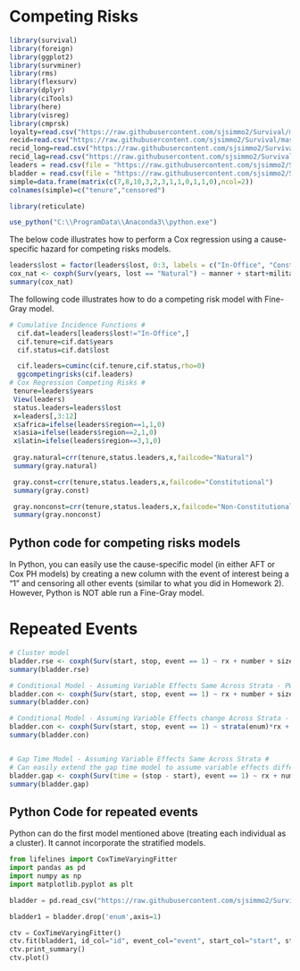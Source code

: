 # Competing Risks


```r
library(survival)
library(foreign)
library(ggplot2)
library(survminer)
library(rms)
library(flexsurv)
library(dplyr)
library(ciTools)
library(here)
library(visreg)
library(cmprsk)
loyalty=read.csv("https://raw.githubusercontent.com/sjsimmo2/Survival/master/loyalty.csv",header=T)
recid=read.csv("https://raw.githubusercontent.com/sjsimmo2/Survival/master/recid.csv",header=T)
recid_long=read.csv("https://raw.githubusercontent.com/sjsimmo2/Survival/master/recid_long.csv",header=T)
recid_lag=read.csv("https://raw.githubusercontent.com/sjsimmo2/Survival/master/recid_lag.csv",header=T)
leaders = read.csv(file = "https://raw.githubusercontent.com/sjsimmo2/Survival/master/leaders.csv", header = TRUE)
bladder = read.csv(file = "https://raw.githubusercontent.com/sjsimmo2/Survival/master/bladder.csv", header = TRUE)
simple=data.frame(matrix(c(7,8,10,3,2,3,1,1,0,1,1,0),ncol=2))
colnames(simple)=c("tenure","censored")

library(reticulate)

use_python("C:\\ProgramData\\Anaconda3\\python.exe")


```

The below code illustrates how to perform a Cox regression using a cause-specific hazard for competing risks models.

```r
leaders$lost = factor(leaders$lost, 0:3, labels = c("In-Office", "Constitutional", "Natural", "Non-Constitutional"))
cox_nat <- coxph(Surv(years, lost == "Natural") ~ manner + start+military + age + conflict + loginc + growth + pop + land + literacy + factor(region), data = leaders)
summary(cox_nat)

```


The following code illustrates how to do a competing risk model with Fine-Gray model.

```r

# Cumulative Incidence Functions #
  cif.dat=leaders[leaders$lost!="In-Office",]  
  cif.tenure=cif.dat$years
  cif.status=cif.dat$lost

  cif.leaders=cuminc(cif.tenure,cif.status,rho=0)
  ggcompetingrisks(cif.leaders)
# Cox Regression Competing Risks #
 tenure=leaders$years
 View(leaders)
 status.leaders=leaders$lost
 x=leaders[,3:12]
 x$africa=ifelse(leaders$region==1,1,0)
 x$asia=ifelse(leaders$region==2,1,0)
 x$latin=ifelse(leaders$region==3,1,0)
 
 gray.natural=crr(tenure,status.leaders,x,failcode="Natural")
 summary(gray.natural)

 gray.const=crr(tenure,status.leaders,x,failcode="Constitutional")
 summary(gray.const)

 gray.nonconst=crr(tenure,status.leaders,x,failcode="Non-Constitutional")
 summary(gray.nonconst)

```

## Python code for competing risks models

In Python, you can easily use the cause-specific model (in either AFT or Cox PH models) by creating a new column with the event of interest being a "1" and censoring all other events (similar to what you did in Homework 2).  However, Python is NOT able run a Fine-Gray model.

# Repeated Events

```r


# Cluster model 
bladder.rse <- coxph(Surv(start, stop, event == 1) ~ rx + number + size + cluster(id), data = bladder)
summary(bladder.rse)

# Conditional Model - Assuming Variable Effects Same Across Strata - PWP model
bladder.con <- coxph(Surv(start, stop, event == 1) ~ rx + number + size + strata(enum)+cluster(id), data = bladder)
summary(bladder.con)

# Conditional Model - Assuming Variable Effects change Across Strata - PWP model
bladder.con <- coxph(Surv(start, stop, event == 1) ~ strata(enum)*rx + strata(enum)*number + strata(enum)*size + cluster(id), data = bladder)
summary(bladder.con)


# Gap Time Model - Assuming Variable Effects Same Across Strata #
# Can easily extend the gap time model to assume variable effects different same as above. #
bladder.gap <- coxph(Surv(time = (stop - start), event == 1) ~ rx + number + size + strata(enum) +cluster(id), data = bladder)
summary(bladder.gap)

```

## Python Code for repeated events

Python can do the first model mentioned above (treating each individual as a cluster).  It cannot incorporate the stratified models.

```python
from lifelines import CoxTimeVaryingFitter
import pandas as pd
import numpy as np
import matplotlib.pyplot as plt

bladder = pd.read_csv("https://raw.githubusercontent.com/sjsimmo2/Survival/master/bladder.csv")

bladder1 = bladder.drop('enum',axis=1)

ctv = CoxTimeVaryingFitter()
ctv.fit(bladder1, id_col="id", event_col="event", start_col="start", stop_col="stop", show_progress=True)
ctv.print_summary()
ctv.plot()
```



